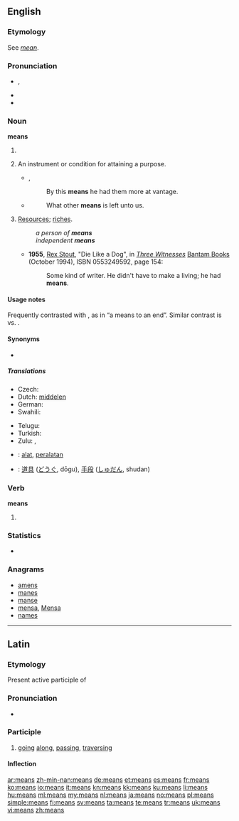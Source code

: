 ==English==
{{wikipedia}}

===Etymology===
See ''[[mean#Etymology 3|mean]]''.

===Pronunciation===
* {{IPA|/miːnz/}}, {{X-SAMPA|/mi:nz/}}
* {{audio|en-us-means.ogg|Audio (US)}}
* {{rhymes|iːnz}}

===Noun===
{{rft|An anon points out on the talk-page that this can be singular: "a means to an end"}}
'''means'''

# {{plural of|mean}}
# {{countable|singular|and|plural}} An instrument or condition for attaining a purpose.
#* {{rfdate}}, {{w|Bacon}}
#*: By this '''means''' he had them more at vantage.
#* {{rfdate}} {{w|William Shakespeare}}
#*: What other '''means''' is left unto us.
# {{uncountable|plurale tantum}} [[resources|Resources]]; [[riches]].
#: ''a person of '''means'''''
#: ''independent '''means'''''
#* '''1955''', [[w:Rex Stout|Rex Stout]], "Die Like a Dog", in [[w:Three Witnesses (book)|''Three Witnesses'']] [[w:Bantam Books|Bantam Books]] (October 1994), ISBN 0553249592, page 154:
#*: Some kind of writer. He didn't have to make a living; he had '''means'''.

====Usage notes====
Frequently contrasted with {{term|end||goal}}, as in “a means to an end”. Similar contrast is {{term|process}} vs. {{term|product}}.

====Synonyms====
* {{l|en|wherewithal}}

=====Translations=====
{{trans-top|resources}}
* Czech: {{t-|cs|prostředky|m|p}}
* Dutch: [[middelen]] {{n|p}}
* German: {{t+|de|Mittel|n}}
* Swahili: {{t+|sw|viombo|xs=Swahili}}
{{trans-mid}}
* Telugu: {{t-|te|మూలాధారాలు|tr=muladharalu|sc=Telu}}
* Turkish: {{t+|tr|kaynak}}
* Zulu: {{t|zu|icebo|c5|c6}}, {{t|zu|isu|c5|c6}}
{{trans-bottom}}

{{checktrans-top}}
* {{ttbc|id}}: [[alat]], [[alat|peralatan]]
* {{ttbc|ja}}: [[道具]] ([[どうぐ]], dōgu), [[手段]] ([[しゅだん]], shudan)
{{trans-bottom}}

===Verb===
'''means'''

# {{third-person singular of|mean}}

===Statistics===
* {{rank|hundred|believe|white|282|means|thus|order|near}}

===Anagrams===
* [[amens#English|amens]]
* [[manes#English|manes]]
* [[manse#English|manse]]
* [[mensa#English|mensa]], [[Mensa#English|Mensa]]
* [[names#English|names]]

----

==Latin==

===Etymology===
Present active participle of {{term|meo|meō|go along, traverse|lang=la}}

===Pronunciation===
* {{a|Classical}} {{IPA|/ˈme.aːns/|lang=la}}

===Participle===
{{la-present participle|me||ans}}

# [[going]] [[along]], [[passing]], [[traversing]]

====Inflection====
{{la-decl-3rd-part|means|meāns|meant}}

[[ar:means]]
[[zh-min-nan:means]]
[[de:means]]
[[et:means]]
[[es:means]]
[[fr:means]]
[[ko:means]]
[[io:means]]
[[it:means]]
[[kn:means]]
[[kk:means]]
[[ku:means]]
[[li:means]]
[[hu:means]]
[[ml:means]]
[[my:means]]
[[nl:means]]
[[ja:means]]
[[no:means]]
[[pl:means]]
[[simple:means]]
[[fi:means]]
[[sv:means]]
[[ta:means]]
[[te:means]]
[[tr:means]]
[[uk:means]]
[[vi:means]]
[[zh:means]]
